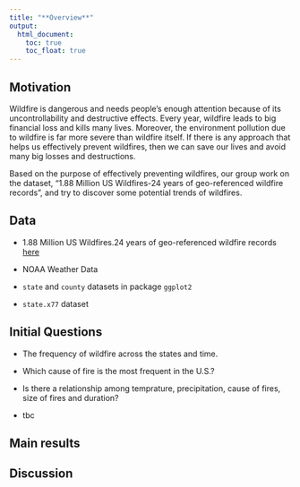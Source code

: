 ```yaml
---
title: "**Overview**"
output:
  html_document: 
    toc: true
    toc_float: true
---
```


## **Motivation**

Wildfire is dangerous and needs people’s enough attention because of its uncontrollability and destructive effects. Every year, wildfire leads to big financial loss and kills many lives. Moreover, the environment pollution due to wildfire is far more severe than wildfire itself. If there is any approach that helps us effectively prevent wildfires, then we can save our lives and avoid many big losses and destructions. 

Based on the purpose of effectively preventing wildfires, our group work on the dataset, “1.88 Million US Wildfires-24 years of geo-referenced wildfire records”, and try to discover some potential trends of wildfires. 

## **Data**

* 1.88 Million US Wildfires.24 years of geo-referenced wildfire records   [here](https://www.kaggle.com/rtatman/188-million-us-wildfires)

* NOAA Weather Data

* `state` and `county` datasets in package `ggplot2`

* `state.x77` dataset

## **Initial Questions**

* The frequency of wildfire across the states and time.

* Which cause of fire is the most frequent in the U.S.?

* Is there a relationship among temprature, precipitation, cause of fires, size of fires and duration?

* tbc

## **Main results**



## **Discussion**

